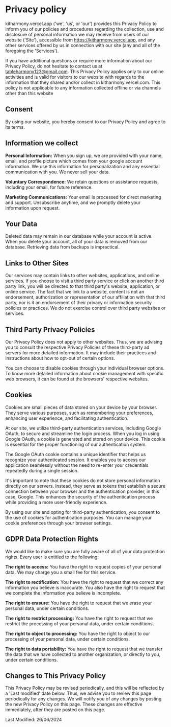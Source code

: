 # Privacy policy

kitharmony.vercel.app ('we', 'us', or 'our')
provides this Privacy Policy to inform you of our policies and
procedures regarding the collection, use and disclosure of personal
information we may receive from users of our website ('Site'),
accessible from https://kitharmony.vercel.app, and any other services
offered by us in connection with our site (any and all of the foregoing
the 'Services').

If you have additional questions or require more information about our
Privacy Policy, do not hesitate to contact us at
tableharmony123@gmail.com. This Privacy Policy applies only to our
online activities and is valid for visitors to our website with regards
to the information that they shared and/or collect in kitharmony.vercel.com.
This policy is not applicable to any information collected offline or
via channels other than this website

## Consent

By using our website, you hereby consent to our Privacy Policy and agree
to its terms.

## Information we collect

**Personal Information:**
When you sign up, we are provided with your name, email, and profile picture
which comes from your google account information. We use this information for
personalization and any essential communication with you. We never sell your
data.

**Voluntary Correspondence:** We retain questions or assistance requests,
including your email, for future reference.

**Marketing Communications:** Your email is processed for direct marketing
and support. Unsubscribe anytime, and we promptly delete your information upon
request.

## Your Data

Deleted data may remain in our database while your account is active.
When you delete your account, all of your data is removed from our
database. Retrieving data from backups is impractical.

## Links to Other Sites

Our services may contain links to other websites, applications, and
online services. If you choose to visit a third party service or click
on another third party link, you will be directed to that third
party's website, application, or online service. The fact that we
link to a website, content is not an endorsement, authorization or
representation of our affiliation with that third party, nor is it an
endorsement of their privacy or information security policies or
practices. We do not exercise control over third party websites or
services.

## Third Party Privacy Policies

Our Privacy Policy does not apply to other websites. Thus, we are
advising you to consult the respective Privacy Policies of these
third-party ad servers for more detailed information. It may include
their practices and instructions about how to opt-out of certain
options.

You can choose to disable cookies through your individual browser
options. To know more detailed information about cookie management with
specific web browsers, it can be found at the browsers' respective
websites.

## Cookies

Cookies are small pieces of data stored on your device by your browser.
They serve various purposes, such as remembering your preferences,
enhancing user experience, and facilitating authentication.

At our site, we utilize third-party authentication services, including
Google OAuth, to secure and streamline the login process. When you log
in using Google OAuth, a cookie is generated and stored on your device.
This cookie is essential for the proper functioning of our
authentication system.

The Google OAuth cookie contains a unique identifier that helps us
recognize your authenticated session. It enables you to access our
application seamlessly without the need to re-enter your credentials
repeatedly during a single session.

It's important to note that these cookies do not store personal
information directly on our servers. Instead, they serve as tokens that
establish a secure connection between your browser and the
authentication provider, in this case, Google. This enhances the
security of the authentication process while providing a more
user-friendly experience.

By using our site and opting for third-party authentication, you consent
to the use of cookies for authentication purposes. You can manage your
cookie preferences through your browser settings.

## GDPR Data Protection Rights

We would like to make sure you are fully aware of all of your data
protection rights. Every user is entitled to the following:

**The right to access:** You have the right to request copies of your
personal data. We may charge you a small fee for this service.

**The right to rectification:** You have the right to request that we
correct any information you believe is inaccurate. You also have the right to
request that we complete the information you believe is incomplete.

**The right to erasure:** You have the right to request that we erase your
personal data, under certain conditions.

**The right to restrict processing:** You have the right to request that we
restrict the processing of your personal data, under certain conditions.

**The right to object to processing:** You have the right to object to our
processing of your personal data, under certain conditions.

**The right to data portability:** You have the right to request that we
transfer the data that we have collected to another organization, or directly
to you, under certain conditions.

## Changes to This Privacy Policy

This Privacy Policy may be revised periodically, and this will be
reflected by a 'Last modified' date below. Thus, we advise you
to review this page periodically for any changes. We will notify you of
any changes by posting the new Privacy Policy on this page. These
changes are effective immediately, after they are posted on this page.

Last Modified: 26/06/2024

